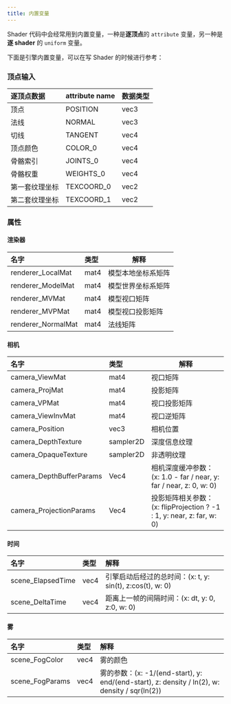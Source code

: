 ```yaml
---
title: 内置变量
---
```


Shader 代码中会经常用到内置变量，一种是**逐顶点**的 `attribute` 变量，另一种是**逐 shader** 的 `uniform` 变量。

下面是引擎内置变量，可以在写 Shader 的时候进行参考：

### 顶点输入

| 逐顶点数据     | attribute name | 数据类型 |
| :------------- | :------------- | :------- |
| 顶点           | POSITION       | vec3     |
| 法线           | NORMAL         | vec3     |
| 切线           | TANGENT        | vec4     |
| 顶点颜色       | COLOR_0        | vec4     |
| 骨骼索引       | JOINTS_0       | vec4     |
| 骨骼权重       | WEIGHTS_0      | vec4     |
| 第一套纹理坐标 | TEXCOORD_0     | vec2     |
| 第二套纹理坐标 | TEXCOORD_1     | vec2     |

### 属性

#### 渲染器

| 名字               | 类型 | 解释               |
| :----------------- | :--- | ------------------ |
| renderer_LocalMat  | mat4 | 模型本地坐标系矩阵 |
| renderer_ModelMat  | mat4 | 模型世界坐标系矩阵 |
| renderer_MVMat     | mat4 | 模型视口矩阵       |
| renderer_MVPMat    | mat4 | 模型视口投影矩阵   |
| renderer_NormalMat | mat4 | 法线矩阵           |

#### 相机

| 名字                     | 类型      | 解释                                                                  |
| :----------------------- | :-------- | --------------------------------------------------------------------- |
| camera_ViewMat           | mat4      | 视口矩阵                                                              |
| camera_ProjMat           | mat4      | 投影矩阵                                                              |
| camera_VPMat             | mat4      | 视口投影矩阵                                                          |
| camera_ViewInvMat        | mat4      | 视口逆矩阵                                                            |
| camera_Position          | vec3      | 相机位置                                                              |
| camera_DepthTexture      | sampler2D | 深度信息纹理                                                          |
| camera_OpaqueTexture     | sampler2D | 非透明纹理                                                          |
| camera_DepthBufferParams | Vec4      | 相机深度缓冲参数：(x: 1.0 - far / near, y: far / near, z: 0, w: 0)    |
| camera_ProjectionParams  | Vec4      | 投影矩阵相关参数：(x: flipProjection ? -1 : 1, y: near, z: far, w: 0) |

#### 时间

| 名字              | 类型 | 解释                                                      |
| :---------------- | :--- | :-------------------------------------------------------- |
| scene_ElapsedTime | vec4 | 引擎启动后经过的总时间：(x: t, y: sin(t), z:cos(t), w: 0) |
| scene_DeltaTime   | vec4 | 距离上一帧的间隔时间：(x: dt, y: 0, z:0, w: 0)            |

#### 雾

| 名字 | 类型 | 解释 |
| :-- | :-- | :-- |
| scene_FogColor | vec4 | 雾的颜色 |
| scene_FogParams | vec4 | 雾的参数：(x: -1/(end-start), y: end/(end-start), z: density / ln(2), w: density / sqr(ln(2)) |
